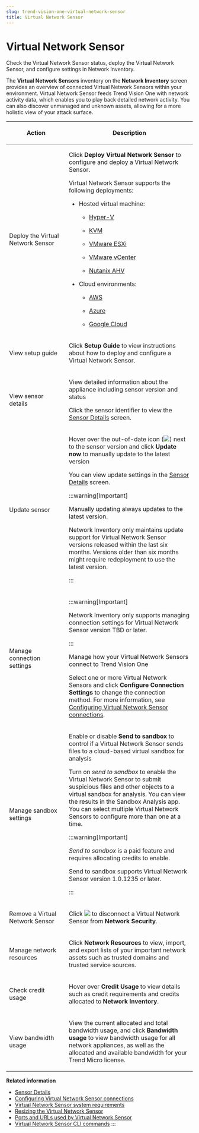 ```yaml
---
slug: trend-vision-one-virtual-network-sensor
title: Virtual Network Sensor
---
```

# Virtual Network Sensor

Check the Virtual Network Sensor status, deploy the Virtual Network Sensor, and configure settings in Network Inventory.

The **Virtual Network Sensors** inventory on the **Network Inventory** screen provides an overview of connected Virtual Network Sensors within your environment. Virtual Network Sensor feeds Trend Vision One with network activity data, which enables you to play back detailed network activity. You can also discover unmanaged and unknown assets, allowing for a more holistic view of your attack surface.

<table>
<colgroup>
<col style="width: 32%" />
<col style="width: 68%" />
</colgroup>
<thead>
<tr>
<th><p>Action</p></th>
<th><p>Description</p></th>
</tr>
</thead>
<tbody>
<tr>
<td><p>Deploy the Virtual Network Sensor</p></td>
<td><p>Click <strong>Deploy Virtual Network Sensor</strong> to configure and deploy a Virtual Network Sensor.</p>
<p>Virtual Network Sensor supports the following deployments:</p>
<ul>
<li><p>Hosted virtual machine:</p>
<ul>
<li><p><a href="trend-vision-one-deploy-network-sensor-hyper-v">Hyper-V</a></p></li>
<li><p><a href="trend-vision-one-deploy-network-sensor-kvm">KVM</a></p></li>
<li><p><a href="trend-vision-one-network-sensor-vmware-esxi">VMware ESXi</a></p></li>
<li><p><a href="trend-vision-one-network-sensor-vmware-vcenter">VMware vCenter</a></p></li>
<li><a href="trend-vision-one-file:/source/en-us/appContent/VisionOneNetworkInventory/deploy-vns-with-nutanix-ahv.xml">Nutanix AHV</a></li>
</ul></li>
<li><p>Cloud environments:</p>
<ul>
<li><p><a href="trend-vision-one-virtual-network-sensor-aws">AWS</a></p></li>
<li><p><a href="trend-vision-one-deploy-network-sensor-azure">Azure</a></p></li>
<li><p><a href="trend-vision-one-launching-vns-instance-google-cloud">Google Cloud</a></p></li>
</ul></li>
</ul></td>
</tr>
<tr>
<td><p>View setup guide</p></td>
<td><p>Click <strong>Setup Guide</strong> to view instructions about how to deploy and configure a Virtual Network Sensor.</p></td>
</tr>
<tr>
<td><p>View sensor details</p></td>
<td><p>View detailed information about the appliance including sensor version and status</p>
<p>Click the sensor identifier to view the <a href="trend-vision-one-sensor-details">Sensor Details</a> screen.</p></td>
</tr>
<tr>
<td><p>Update sensor</p></td>
<td><p>Hover over the out-of-date icon (<img src="./images/diamondWarningIcon=GUID-ec75f229-4f04-49eb-9615-8b6072cb1cee.webp" />) next to the sensor version and click <strong>Update now</strong> to manually update to the latest version</p>
<p>You can view update settings in the <a href="trend-vision-one-sensor-details">Sensor Details</a> screen.</p>


:::warning[Important]

<p>Manually updating always updates to the latest version.</p>
<p>Network Inventory only maintains update support for Virtual Network Sensor versions released within the last six months. Versions older than six months might require redeployment to use the latest version.</p>


:::

</td>
</tr>
<tr>
<td><p>Manage connection settings</p></td>
<td>

:::warning[Important]

<p>Network Inventory only supports managing connection settings for Virtual Network Sensor version TBD or later.</p>


:::


<p>Manage how your Virtual Network Sensors connect to Trend Vision One</p>
<p>Select one or more Virtual Network Sensors and click <strong>Configure Connection Settings</strong> to change the connection method. For more information, see <a href="trend-vision-one-virtual-network-sensor-connections">Configuring Virtual Network Sensor connections</a>.</p></td>
</tr>
<tr>
<td><p>Manage sandbox settings</p></td>
<td><p>Enable or disable <strong>Send to sandbox</strong> to control if a Virtual Network Sensor sends files to a cloud-based virtual sandbox for analysis</p>
<p>Turn on <em>send to sandbox</em> to enable the Virtual Network Sensor to submit suspicious files and other objects to a virtual sandbox for analysis. You can view the results in the Sandbox Analysis app. You can select multiple Virtual Network Sensors to configure more than one at a time.</p>


:::warning[Important]

<p><em>Send to sandbox</em> is a paid feature and requires allocating credits to enable.</p>
<p>Send to sandbox supports Virtual Network Sensor version 1.0.1235 or later.</p>


:::

</td>
</tr>
<tr>
<td><p>Remove a Virtual Network Sensor</p></td>
<td><p>Click <img src="./images/trash_icon=GUID-47cf6867-6315-438e-8670-86ff36f22a28.webp" /> to disconnect a Virtual Network Sensor from <strong>Network Security</strong>.</p></td>
</tr>
<tr>
<td><p>Manage network resources</p></td>
<td><p>Click <strong>Network Resources</strong> to view, import, and export lists of your important network assets such as trusted domains and trusted service sources.</p></td>
</tr>
<tr>
<td><p>Check credit usage</p></td>
<td><p>Hover over <strong>Credit Usage</strong> to view details such as credit requirements and credits allocated to <strong>Network Inventory</strong>.</p></td>
</tr>
<tr>
<td><p>View bandwidth usage</p></td>
<td><p>View the current allocated and total bandwidth usage, and click <strong>Bandwidth usage</strong> to view bandwidth usage for all network appliances, as well as the allocated and available bandwidth for your Trend Micro license.</p></td>
</tr>
</tbody>
</table>

**Related information**

- [Sensor Details](sensor-details.md "Manage settings and review information about your Virtual Network Sensors.")
- [Configuring Virtual Network Sensor connections](virtual-network-sensor-connections.md "Manage how the Virtual Network Sensor connects to Trend Vision One.")
- [Virtual Network Sensor system requirements](network-sensor-sys-reqs.md "View the system requirements for Virtual Network Sensor.")
- [Resizing the Virtual Network Sensor](resize-vns.md "Learn how to resize the Virtual Network Sensor according to the needs of your environment.")
- [Ports and URLs used by Virtual Network Sensor](ports-urls-used-network-sensor.md "Use these settings to configure your firewall and connected products.")
- [Virtual Network Sensor CLI commands](virtual-network-sensor-cli-commands.md "A list of available CLI commands for managing the Virtual Network Sensor.")
:::
